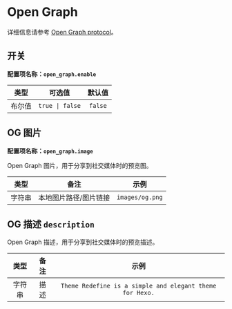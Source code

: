 # Open Graph

详细信息请参考 [Open Graph protocol](https://ogp.me/)。

## 开关

**配置项名称：`open_graph.enable`**

| 类型 | 可选值 | 默认值 |
| :---: | :---: | :---: |
| 布尔值 | `true \| false` | `false` |

## OG 图片

**配置项名称：`open_graph.image`**

Open Graph 图片，用于分享到社交媒体时的预览图。

| 类型 | 备注 | 示例 |
| :---: | :---: | :---: |
| 字符串 | 本地图片路径/图片链接 | `images/og.png` |

## OG 描述 `description`

Open Graph 描述，用于分享到社交媒体时的预览描述。

| 类型 | 备注 | 示例 |
| :---: | :---: | :---: |
| 字符串 | 描述 | `Theme Redefine is a simple and elegant theme for Hexo.` |